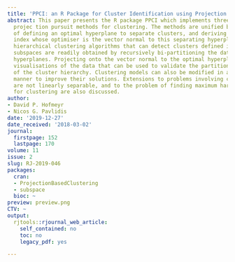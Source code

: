 ```yaml
---
title: 'PPCI: an R Package for Cluster Identification using Projection Pursuit'
abstract: This paper presents the R package PPCI which implements three recently proposed
  projec tion pursuit methods for clustering. The methods are unified by the approach
  of defining an optimal hyperplane to separate clusters, and deriving a projection
  index whose optimiser is the vector normal to this separating hyperplane. Divisive
  hierarchical clustering algorithms that can detect clusters defined in different
  subspaces are readily obtained by recursively bi-partitioning the data through such
  hyperplanes. Projecting onto the vector normal to the optimal hyperplane enables
  visualisations of the data that can be used to validate the partition at each level
  of the cluster hierarchy. Clustering models can also be modified in an interactive
  manner to improve their solutions. Extensions to problems involving clusters which
  are not linearly separable, and to the problem of finding maximum hard margin hyperplanes
  for clustering are also discussed.
author:
- David P. Hofmeyr
- Nicos G. Pavlidis
date: '2019-12-27'
date_received: '2018-03-02'
journal:
  firstpage: 152
  lastpage: 170
volume: 11
issue: 2
slug: RJ-2019-046
packages:
  cran:
  - ProjectionBasedClustering
  - subspace
  bioc: ~
preview: preview.png
CTV: ~
output:
  rjtools::rjournal_web_article:
    self_contained: no
    toc: no
    legacy_pdf: yes

---
```

